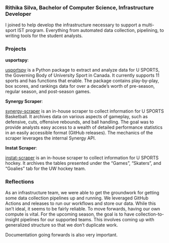 ### Rithika Silva, Bachelor of Computer Science, Infrastructure Developer

I joined to help develop the infrastructure necessary to support a multi-sport IST program. Everything from automated data collection, pipelining, to writing tools for the student analysts.

### Projects

**usportspy**:

[usportspy](https://github.com/uwaggs/usportspy) is a Python package to extract and analyze data for U SPORTS, the Governing Body of University Sport in Canada. It currently supports 11 sports and has functions that enable. The package contains play-by-play, box scores, and rankings data for over a decade's worth of pre-season, regular season, and post-season games.

**Synergy Scraper**:

[synergy-scraper](https://github.com/uwaggs/synergy-scraper) is an in-house scraper to collect information for U SPORTS Basketball. It archives data on various aspects of gameplay, such as defensive, cuts, offensive rebounds, and ball handling. The goal was to provide analysts easy access to a wealth of detailed performance statistics in an easily accessible format (GitHub releases). The mechanics of the scraper leverages the internal Synergy API.

**Instat Scraper**:

[instat-scraper](https://github.com/uwaggs/instat-scraper) is an in-house scraper to collect information for U SPORTS hockey. It archives the tables presented under the "Games", "Skaters", and "Goalies" tab for the UW hockey team.


### Reflections

As an infrastructure team, we were able to get the groundwork for getting some data collection pipelines up and running. We leveraged GitHub Actions and releases to run our workflows and store our data. While this isn't ideal, it seems to be fairly reliable. To move forwards, having our own compute is vital. For the upcoming season, the goal is to have collection-to-insight pipelines for our supported teams. This involves coming up with generalized structure so that we don't duplicate work.

Documentation going forwards is also very important.


